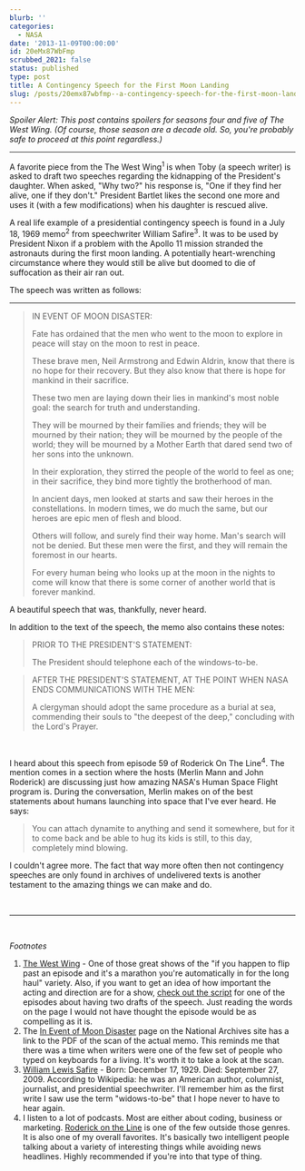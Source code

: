 ```yaml
---
blurb: ''
categories:
  - NASA
date: '2013-11-09T00:00:00'
id: 20eMx87WbFmp
scrubbed_2021: false
status: published
type: post
title: A Contingency Speech for the First Moon Landing
slug: /posts/20emx87wbfmp--a-contingency-speech-for-the-first-moon-landing
---
```


*Spoiler Alert: This post contains spoilers for seasons four and five of The West Wing. (Of course, those season are a decade old. So, you're probably safe to proceed at this point regardless.)*

---


A favorite piece from the The West Wing<sup>1</sup> is when Toby (a speech writer) is asked to draft two speeches regarding the kidnapping of the President's daughter. When asked, "Why two?" his response is, "One if they find her alive, one if they don't." President Bartlet likes the second one more and uses it (with a few modifications) when his daughter is rescued alive.

A real life example of a presidential contingency speech is found in a July 18, 1969 memo<sup>2</sup> from speechwriter William Safire<sup>3</sup>. It was to be used by President Nixon if a problem with the Apollo 11 mission stranded the astronauts during the first moon landing. A potentially heart-wrenching circumstance where they would still be alive but doomed to die of suffocation as their air ran out.

The speech was written as follows:

---


> IN EVENT OF MOON DISASTER:
> 
> Fate has ordained that the men who went to the moon to explore in peace will stay on the moon to rest in peace.
> 
> These brave men, Neil Armstrong and Edwin Aldrin, know that there is no hope for their recovery. But they also know that there is hope for mankind in their sacrifice.
> 
> These two men are laying down their lies in mankind's most noble goal: the search for truth and understanding.
> 
> They will be mourned by their families and friends; they will be mourned by their nation; they will be mourned by the people of the world; they will be mourned by a Mother Earth that dared send two of her sons into the unknown.
> 
> In their exploration, they stirred the people of the world to feel as one; in their sacrifice, they bind more tightly the brotherhood of man.
> 
> In ancient days, men looked at starts and saw their heroes in the constellations. In modern times, we do much the same, but our heroes are epic men of flesh and blood. 
> 
> Others will follow, and surely find their way home. Man's search will not be denied. But these men were the first, and they will remain the foremost in our hearts. 
> 
> For every human being who looks up at the moon in the nights to come will know that there is some corner of another world that is forever mankind.


A beautiful speech that was, thankfully, never heard. 


In addition to the text of the speech, the memo also contains these notes:

> PRIOR TO THE PRESIDENT'S STATEMENT:
> 
> The President should telephone each of the windows-to-be.


> AFTER THE PRESIDENT'S STATEMENT, AT THE POINT WHEN NASA ENDS COMMUNICATIONS WITH THE MEN:
> 
> A clergyman should adopt the same procedure as a burial at sea, commending their souls to "the deepest of the deep," concluding with the Lord's Prayer.

<br />

I heard about this speech from episode 59 of Roderick On The Line<sup>4</sup>. The mention comes in a section where the hosts (Merlin Mann and John Roderick) are discussing just how amazing NASA's Human Space Flight program is. During the conversation, Merlin makes on of the best statements about humans launching into space that I've ever heard. He says:

> You can attach dynamite to anything and send it somewhere, but for it to come back and be able to hug its kids is still, to this day, completely mind blowing.

I couldn't agree more. The fact that way more often then not contingency speeches are only found in archives of undelivered texts is another testament to the amazing things we can make and do.

<br />


---


<br />

*Footnotes*


1. [The West Wing][ww] - One of those great shows of the "if you happen to flip past an episode and it's a marathon you're automatically in for the long haul" variety. Also, if you want to get an idea of how important the acting and direction are for a show, [check out the script][script] for one of the episodes about having two drafts of the speech. Just reading the words on the page I would not have thought the episode would be as compelling as it is.
2. The [In Event of Moon Disaster][md] page on the National Archives site has a link to the PDF of the scan of the actual memo. This reminds me that there was a time when writers were one of the few set of people who typed on keyboards for a living. It's worth it to take a look at the scan.
3. [William Lewis Safire][ws] - Born: December 17, 1929. Died: September 27, 2009. According to Wikipedia: he was an American author, columnist, journalist, and presidential speechwriter. I'll remember him as the first write I saw use the term "widows-to-be" that I hope never to have to hear again.
4. I listen to a lot of podcasts. Most are either about coding, business or marketing. [Roderick on the Line][rotl] is one of the few outside those genres. It is also one of my overall favorites. It's basically two intelligent people talking about a variety of interesting things while avoiding news headlines. Highly recommended if you're into that type of thing.



[ww]: http://en.wikipedia.org/wiki/The_West_Wing
[ws]: http://en.wikipedia.org/wiki/William_Safire
[md]: http://www.archives.gov/presidential-libraries/events/centennials/nixon/exhibit/nixon-online-exhibit-disaster.html
[rotl]: http://www.merlinmann.com/roderick/
[script]: http://www.westwingtranscripts.com/wwscripts/5-02.txt
